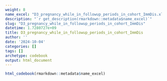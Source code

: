 ```yaml
---
weight: 8
name_excel: "D3_pregnancy_while_in_followup_periods_in_cohort_ImmDis.xlsx"
description: "`r get_description(rmarkdown::metadata$name_excel)`"
slug: "D3_pregnancy_while_in_followup_periods_in_cohort_ImmDis"
datetime: 1.7280727e+09
title: D3_pregnancy_while_in_followup_periods_in_cohort_ImmDis
author: ''
date: '2024-10-04'
categories: []
tags: []
archetype: codebook
output: html_document
---
```


```r
html_codebook(rmarkdown::metadata$name_excel)
```
